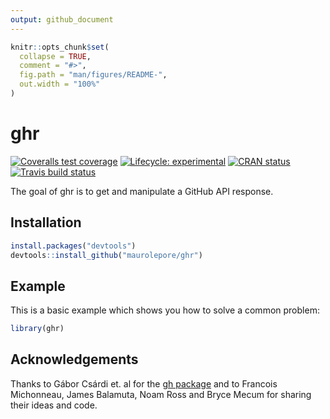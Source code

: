 ```yaml
---
output: github_document
---
```


<!-- README.md is generated from README.Rmd. Please edit that file -->

```r
knitr::opts_chunk$set(
  collapse = TRUE,
  comment = "#>",
  fig.path = "man/figures/README-",
  out.width = "100%"
)
```
# ghr

<!-- badges: start -->
[![Coveralls test coverage](https://coveralls.io/repos/github/maurolepore/ghr/badge.svg)](https://coveralls.io/r/maurolepore/ghr?branch=master)
[![Lifecycle: experimental](https://img.shields.io/badge/lifecycle-experimental-orange.svg)](https://www.tidyverse.org/lifecycle/#experimental)
[![CRAN status](https://www.r-pkg.org/badges/version/ghr)](https://cran.r-project.org/package=ghr)
[![Travis build status](https://travis-ci.org/maurolepore/ghr.svg?branch=master)](https://travis-ci.org/maurolepore/ghr)
<!-- badges: end -->

The goal of ghr is to get and manipulate a GitHub API response.

## Installation

``` R
install.packages("devtools")
devtools::install_github("maurolepore/ghr")
```

## Example

This is a basic example which shows you how to solve a common problem:

```r
library(ghr)
```

## Acknowledgements

Thanks to Gábor Csárdi et. al for the [gh package](https://github.com/r-lib/gh) and to Francois Michonneau, James Balamuta, Noam Ross and Bryce Mecum for sharing their ideas and code.
